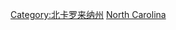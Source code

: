 {{Commons category|Buildings in North Carolina}}

[[Category:北卡罗来纳州|Category:北卡罗来纳州]]
[[Category:美國各州建築物|North Carolina]]